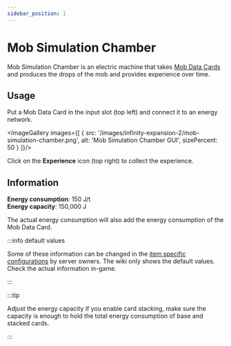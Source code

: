 ```yaml
---
sidebar_position: 1
---
```



# Mob Simulation Chamber

Mob Simulation Chamber is an electric machine that takes [Mob Data Cards](/infinity-expansion-2/mob-simulation/card) and produces the drops of the mob and provides experience over time.

## Usage

Put a Mob Data Card in the input slot (top left) and connect it to an energy network.

<ImageGallery images={[
  { src: '/images/infinity-expansion-2/mob-simulation-chamber.png', alt: 'Mob Simulation Chamber GUI', sizePercent: 50 }
]}/>

Click on the **Experience** icon (top right) to collect the experience.

## Information

**Energy consumption**: 150 J/t  
**Energy capacity**: 150,000 J

The actual energy consumption will also add the energy consumption of the Mob Data Card.

:::info default values

Some of these information can be changed in the [item specific configurations](/infinity-expansion-2/config/items) by server owners. The wiki only shows the default values. Check the actual information in-game.

:::

:::tip

Adjust the energy capacity if you enable card stacking, make sure the capacity is enough to hold the total energy consumption of base and stacked cards.

:::
